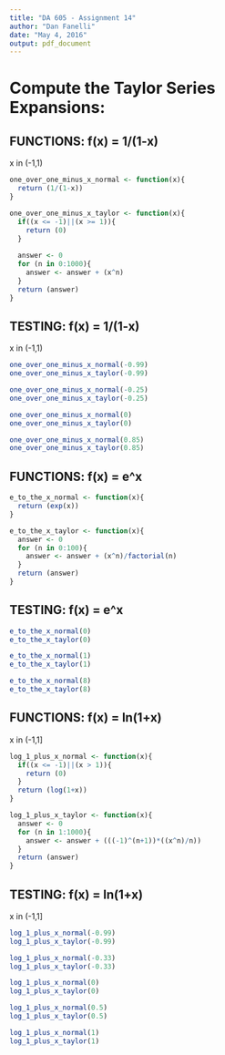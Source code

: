 ```yaml
---
title: "DA 605 - Assignment 14"
author: "Dan Fanelli"
date: "May 4, 2016"
output: pdf_document
---
```


# Compute the Taylor Series Expansions:

## FUNCTIONS: f(x) = 1/(1-x)

x in (-1,1)

```r

one_over_one_minus_x_normal <- function(x){
  return (1/(1-x))
}

one_over_one_minus_x_taylor <- function(x){
  if((x <= -1)||(x >= 1)){
    return (0)
  }
  
  answer <- 0
  for (n in 0:1000){
    answer <- answer + (x^n)
  }
  return (answer)
}
```

## TESTING: f(x) = 1/(1-x)

x in (-1,1)

```r
one_over_one_minus_x_normal(-0.99)
one_over_one_minus_x_taylor(-0.99)

one_over_one_minus_x_normal(-0.25)
one_over_one_minus_x_taylor(-0.25)

one_over_one_minus_x_normal(0)
one_over_one_minus_x_taylor(0)

one_over_one_minus_x_normal(0.85)
one_over_one_minus_x_taylor(0.85)

```

## FUNCTIONS: f(x) = e^x

```r
e_to_the_x_normal <- function(x){
  return (exp(x))
}

e_to_the_x_taylor <- function(x){
  answer <- 0
  for (n in 0:100){
    answer <- answer + (x^n)/factorial(n)
  }
  return (answer)
}
```

## TESTING: f(x) = e^x

```r

e_to_the_x_normal(0)
e_to_the_x_taylor(0)

e_to_the_x_normal(1)
e_to_the_x_taylor(1)

e_to_the_x_normal(8)
e_to_the_x_taylor(8)

```

## FUNCTIONS: f(x) = ln(1+x)

x in (-1,1]

```r
log_1_plus_x_normal <- function(x){
  if((x <= -1)||(x > 1)){
    return (0)
  }
  return (log(1+x))
}

log_1_plus_x_taylor <- function(x){
  answer <- 0
  for (n in 1:1000){
    answer <- answer + (((-1)^(n+1))*((x^n)/n))
  }
  return (answer)
}
```

## TESTING: f(x) = ln(1+x)

x in (-1,1]

```r

log_1_plus_x_normal(-0.99)
log_1_plus_x_taylor(-0.99)

log_1_plus_x_normal(-0.33)
log_1_plus_x_taylor(-0.33)

log_1_plus_x_normal(0)
log_1_plus_x_taylor(0)

log_1_plus_x_normal(0.5)
log_1_plus_x_taylor(0.5)

log_1_plus_x_normal(1)
log_1_plus_x_taylor(1)
```
